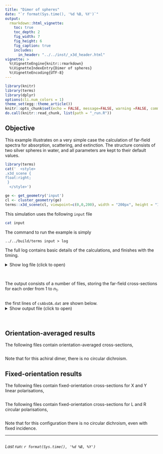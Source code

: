 ```yaml
---
title: "Dimer of spheres"
date: "`r format(Sys.time(), '%d %B, %Y')`"
output:
  rmarkdown::html_vignette:
    toc: true
    toc_depth: 2
    fig_width: 7
    fig_height: 6
    fig_caption: true
    includes:
      in_header: "../../inst/_x3d_header.html"
vignette: >
  %\VignetteEngine{knitr::rmarkdown}
  %\VignetteIndexEntry{Dimer of spheres}
  %\VignetteEncoding{UTF-8}
---
```


```r
library(knitr)
library(terms)
library(dplyr)
options(cli.num_colors = 1)
theme_set(egg::theme_article())
knitr::opts_chunk$set(echo = FALSE, message=FALSE, warning =FALSE, comment='', tidy=FALSE, cache = FALSE)
do.call(knitr::read_chunk, list(path = "_run.R"))
```


## Objective 

This example illustrates on a very simple case the calculation of far-field spectra for absorption, scattering, and extinction. The structure consists of two silver spheres in water, and all parameters are kept to their default values. 

```r
library(terms)
cat('  <style>
.x3d_scene {
float:right;
 }
  </style>')

ge <- get_geometry('input')
cl <- cluster_geometry(ge)
terms::x3d_scene(cl, viewpoint=c(0,0,200), width = "200px", height = "150px")
```

This simulation uses the following `input` file

```bash
cat input
```

The command to run the example is simply

```
../../build/terms input > log
```

The full log contains basic details of the calculations, and finishes with the timing.

<details closed>
<summary> Show log file (click to open) </summary>
```bash
head -n62 log
echo "..."
tail -n1 log
```
</details> <br />

The output consists of a number of files, storing the far-field cross-sections for each order from 1 to $n_{1}$.

```r
```

the first lines of `csAbsOA.dat` are shown below.
<details closed>
<summary> Show output file (click to open) </summary>
```bash
head csAbsOA.dat
```
</details> <br />

## Orientation-averaged results

The following files contain orientation-averaged cross-sections,
```r
```

Note that for this achiral dimer, there is no circular dichroism.

## Fixed-orientation results

The following files contain fixed-orientation cross-sections for X and Y linear polarisations,

```r
```

The following files contain fixed-orientation cross-sections for L and R circular polarisations,

```r
```

Note that for this configuration there is no circular dichroism, even with fixed incidence.


-----

```r
```
_Last run: `r format(Sys.time(), '%d %B, %Y')`_